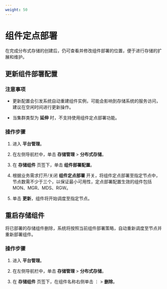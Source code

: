 ```yaml
---
weight: 50
---
```


# 组件定点部署


在完成分布式存储的创建后，仍可查看并修改组件部署的位置，便于进行存储的扩展和维护。

## 更新组件部署配置

### 注意事项

* 更新配置会引发系统自动重建组件实例，可能会影响到存储系统的服务访问，建议在空闲时间进行更新操作。

* 当集群类型为 **延伸** 时，不支持使用组件定点部署功能。

### 操作步骤

<Steps>

1. 进入 **平台管理**。

2. 在左侧导航栏中，单击 **存储管理** > **分布式存储**。

3. 在 **存储组件** 页签下，单击 **组件部署配置**。

4. 根据业务需求打开/关闭 **组件定点部署** 开关，将组件定点部署至指定节点中，节点数需不少于三个，以保证最小可用性，定点部署配置生效的组件包括 MON、MGR、MDS、RGW。
    
5. 单击 **更新**，组件将开始调度至指定节点。

</Steps>

## 重启存储组件

将已部署的存储组件删除，系统将按照当前组件部署策略，自动重新调度至节点并重新部署组件。

### 操作步骤

<Steps>

1. 进入 **平台管理**。

2. 在左侧导航栏中，单击 **存储管理** > **分布式存储**。

3. 在 **存储组件** 页签下，在组件名称右侧单击 ⋮ > **删除**。

</Steps>